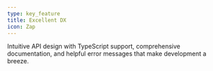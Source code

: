 ```yaml
---
type: key_feature
title: Excellent DX
icon: Zap
---
```


Intuitive API design with TypeScript support, comprehensive documentation, and helpful error messages that make development a breeze.
